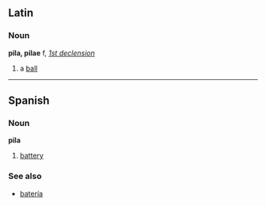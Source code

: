 ==Latin==
===Noun===
'''pila, pilae''' f, ''[[Wiktionary Appendix:Latin first declension|1st declension]]''

#a [[ball]]

----

==Spanish==
===Noun===
'''pila'''

# [[battery]]

===See also===
*[[batería]]<!-- syn? -->